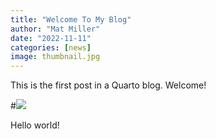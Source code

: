 ```yaml
---
title: "Welcome To My Blog"
author: "Mat Miller"
date: "2022-11-11"
categories: [news]
image: thumbnail.jpg
---
```


This is the first post in a Quarto blog. Welcome!

#![](thumbnail.jpg)

Hello world!
